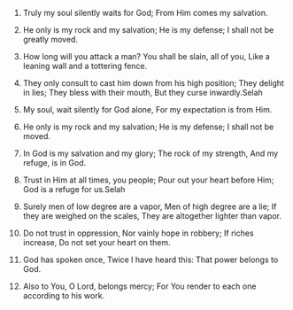 
1. Truly my soul silently waits for God; From Him comes my salvation.

2. He only is my rock and my salvation; He is my defense; I shall not be greatly moved.

3. How long will you attack a man? You shall be slain, all of you, Like a leaning wall and a tottering fence.

4. They only consult to cast him down from his high position; They delight in lies; They bless with their mouth, But they curse inwardly.Selah

5. My soul, wait silently for God alone, For my expectation is from Him.

6. He only is my rock and my salvation; He is my defense; I shall not be moved.

7. In God is my salvation and my glory; The rock of my strength, And my refuge, is in God.

8. Trust in Him at all times, you people; Pour out your heart before Him; God is a refuge for us.Selah

9. Surely men of low degree are a vapor, Men of high degree are a lie; If they are weighed on the scales, They are altogether lighter than vapor.

10. Do not trust in oppression, Nor vainly hope in robbery; If riches increase, Do not set your heart on them.

11. God has spoken once, Twice I have heard this: That power belongs to God.

12. Also to You, O Lord, belongs mercy; For You render to each one according to his work.


